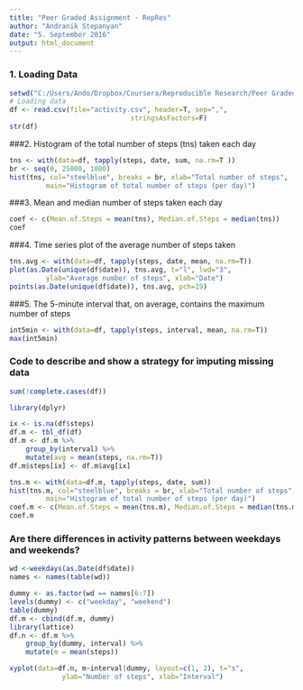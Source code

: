 ---
title: "Peer Graded Assignment - RepRes"
author: "Andranik Stepanyan"
date: "5. September 2016"
output: html_document
---


### 1. Loading Data
```{r}
setwd("C:/Users/Ando/Dropbox/Coursera/Reproducible Research/Peer Graded Assignment")
# Loading data
df <- read.csv(file="activity.csv", header=T, sep=",",
							  stringsAsFactors=F)
str(df)
```

###2. Histogram of the total number of steps (tns) taken each day  
```{r}
tns <- with(data=df, tapply(steps, date, sum, na.rm=T ))
br <- seq(0, 25000, 1000)
hist(tns, col="steelblue", breaks = br, xlab="Total number of steps",
		 main="Histogram of total number of steps (per day)")
```

###3. Mean and median number of steps taken each day  
```{r}
coef <- c(Mean.of.Steps = mean(tns), Median.of.Steps = median(tns))
coef
```

###4. Time series plot of the average number of steps taken  
 
```{r}
tns.avg <- with(data=df, tapply(steps, date, mean, na.rm=T))
plot(as.Date(unique(df$date)), tns.avg, t="l", lwd="3",
		 ylab="Average number of steps", xlab="Date")
points(as.Date(unique(df$date)), tns.avg, pch=19)
```
  
###5. The 5-minute interval that, on average, contains the maximum number of steps  

```{r}
int5min <- with(data=df, tapply(steps, interval, mean, na.rm=T))
max(int5min)
```
### Code to describe and show a strategy for imputing missing data
```{r}
sum(!complete.cases(df))
```
```{r, results='hide'}
library(dplyr)
```
```{r}
ix <- is.na(df$steps)
df.m <- tbl_df(df)
df.m <- df.m %>% 
	group_by(interval) %>%
	mutate(avg = mean(steps, na.rm=T)) 
df.m$steps[ix] <- df.m$avg[ix]

tns.m <- with(data=df.m, tapply(steps, date, sum))
hist(tns.m, col="steelblue", breaks = br, xlab="Total number of steps",
		 main="Histogram of total number of steps (per day)")
coef.m <- c(Mean.of.Steps = mean(tns.m), Median.of.Steps = median(tns.m))
coef.m
```

### Are there differences in activity patterns between weekdays and weekends?
```{r}
wd <-weekdays(as.Date(df$date))
names <- names(table(wd))

dummy <- as.factor(wd == names[6:7])
levels(dummy) <- c("weekday", "weekend")
table(dummy)
df.m <- cbind(df.m, dummy) 
library(lattice)
df.n <- df.m %>%
	group_by(dummy, interval) %>%
	mutate(m = mean(steps))

xyplot(data=df.n, m~interval|dummy, layout=c(1, 2), t="s", 
			 ylab="Number of steps", xlab="Interval")
```
